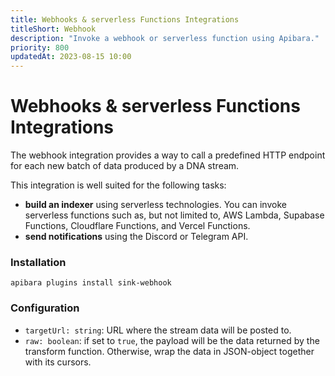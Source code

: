```yaml
---
title: Webhooks & serverless Functions Integrations
titleShort: Webhook
description: "Invoke a webhook or serverless function using Apibara."
priority: 800
updatedAt: 2023-08-15 10:00
---
```


# Webhooks & serverless Functions Integrations

The webhook integration provides a way to call a predefined HTTP endpoint for
each new batch of data produced by a DNA stream.

This integration is well suited for the following tasks:

 - **build an indexer** using serverless technologies. You can invoke serverless
   functions such as, but not limited to, AWS Lambda, Supabase Functions,
   Cloudflare Functions, and Vercel Functions.
 - **send notifications** using the Discord or Telegram API.

### Installation

```
apibara plugins install sink-webhook
```

### Configuration

 - `targetUrl: string`: URL where the stream data will be posted to.
 - `raw: boolean`: if set to `true`, the payload will be the data returned by
   the transform function. Otherwise, wrap the data in JSON-object together
   with its cursors.
